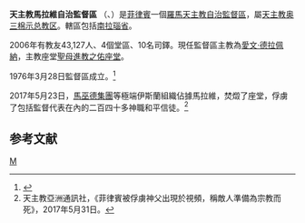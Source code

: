 {{Infobox Roman Catholic diocese
|Roman Catholic Diocese of = 天主教因凡塔自治監督區
|Latin name of diocese = Praelatura Territorialis Infantensis
|image =
|caption = 
|location = [[菲律賓|菲律賓]]
|territory = 南拉瑙省 
|population = 43,127
|rite = 拉丁禮
|patron =
|province = 天主教奧三棉示總教區
|established = 1976年
|cathedral = 聖母進教之佑座堂 
|副主教座堂 =
|leadership = 主教
|website = 
|教宗 = 
|metropolitan =
|ordinary = 愛文‧德拉佩納 
|coadjutor bishop = 
|emeritus = 
}}
'''天主教馬拉維自治監督區''' （{{lang-la|Praelatura Territorialis Maraviensis}}、{{lang-tl|Prelatura Teritoryal ng Marawi}}）是[[菲律賓|菲律賓]]一個[[羅馬天主教|羅馬天主教]][[自治監督區|自治監督區]]，屬[[天主教奥三棉示总教区|天主教奥三棉示总教区]]。轄區包括[[南拉瑙省|南拉瑙省]]。

2006年有教友43,127人、4個堂區、10名司鐸。現任監督區主教為[[愛文‧德拉佩納|愛文‧德拉佩納]]，主教座堂[[聖母進教之佑主教座堂_(馬拉維)|聖母進教之佑座堂]]。

1976年3月28日監督區成立。<ref name="">{{cite journal
|journal=[[宗座公報|宗座公報]]
|publisher=梵蒂岡出版社
|date=1977年
|volume=69
|title=In Insulis Philippinis praelatura « Maraviensis » conditur.
|page=77
|url=http://www.vatican.va/archive/aas/documents/AAS%2069%20%5B1977%5D%20-%20ocr.pdf
|access-date=2012-03-05
|archive-date=2010-03-27
|archive-url=https://web.archive.org/web/20100327065635/http://www.vatican.va/archive/aas/documents/AAS%2069%20%5B1977%5D%20-%20ocr.pdf
|dead-url=no
}}</ref>

2017年5月23日，[[馬巫德集團|馬巫德集團]]等極端伊斯蘭組織佔據馬拉維，焚燬了座堂，俘虜了包括監督代表在內的二百四十多神職和平信徒。<ref>天主教亞洲通訊社，《菲律賓被俘虜神父出現於視頻，稱敵人準備為宗教而死》，2017年5月31日。</ref> 

==参考文献==
<div class="references-small">
<references></references>
</div>

{{菲律賓天主教教區}}

[[Category:菲律賓天主教自治監督區|M]]